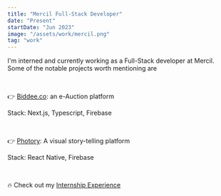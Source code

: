 ```yaml
---
title: "Mercil Full-Stack Developer"
date: "Present"
startDate: "Jun 2023"
image: "/assets/work/mercil.png"
tag: "work"
---
```


I'm interned and currently working as a Full-Stack developer at Mercil.
Some of the notable projects worth mentioning are

&nbsp;

👉 [Biddee.co](https://www.biddee.co/): an e-Auction platform

Stack: Next.js, Typescript, Firebase

&nbsp;

👉 [Photory](https://www.photory.app/): A visual story-telling platform

Stack: React Native, Firebase

&nbsp;

🔥 Check out my [Internship Experience](https://www.facebook.com/mercilsolution/videos/594940365947060)
